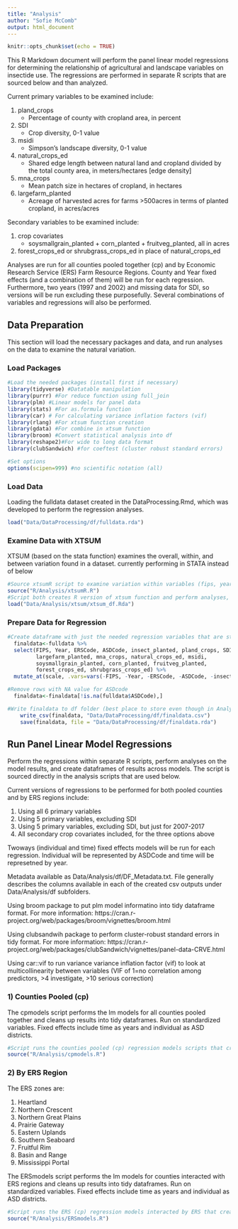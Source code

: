 ```yaml
---
title: "Analysis"
author: "Sofie McComb"
output: html_document
---
```


```r
knitr::opts_chunk$set(echo = TRUE)
```

This R Markdown document will perform the panel linear model regressions for determining the relationship of agricultural and landscape variables on insectide use. The regressions are performed in separate R scripts that are sourced below and than analyzed.


Current primary variables to be examined include:  

1. pland_crops
    * Percentage of county with cropland area, in percent 
2. SDI
    * Crop diversity, 0-1 value
3. msidi
    * Simpson's landscape diversity, 0-1 value 
4. natural_crops_ed 
    * Shared edge length between natural land and cropland divided by the total county area, in meters/hectares [edge density]  
5. mna_crops
    * Mean patch size in hectares of cropland, in hectares
6. largefarm_planted
    * Acreage of harvested acres for farms >500acres in terms of planted cropland, in acres/acres 

Secondary variables to be examined include:  

1. crop covariates
    * soysmallgrain_planted + corn_planted + fruitveg_planted, all in acres 
2. forest_crops_ed or shrubgrass_crops_ed in place of natural_crops_ed
 
Analyses are run for all counties pooled together (cp) and by Economic Research Service (ERS) Farm Resource Regions. County and Year fixed effects (and a combination of them) will be run for each regression.
Furthermore, two years (1997 and 2002) and missing data for SDI, so versions will be run excluding these purposefully.
Several combinations of variables and regressions will also be performed. 

## Data Preparation

This section will load the necessary packages and data, and run analyses on the data to examine the natural variation.

### Load Packages

```r

#Load the needed packages (install first if necessary)
library(tidyverse) #Datatable manipulation
library(purrr) #For reduce function using full_join
library(plm) #Linear models for panel data
library(stats) #For as.formula function
library(car) # For calculating variance inflation factors (vif)
library(rlang) #For xtsum function creation
library(gdata) #For combine in xtsum function
library(broom) #Convert statistical analysis into df
library(reshape2)#For wide to long data format
library(clubSandwich) #for coeftest (cluster robust standard errors)

#Set options
options(scipen=999) #no scientific notation (all)

```


### Load Data

Loading the fulldata dataset created in the DataProcessing.Rmd, which was developed to perform the regression analyses.

```r

load("Data/DataProcessing/df/fulldata.rda")

```

### Examine Data with XTSUM

XTSUM (based on the stata function) examines the overall, within, and between variation found in a dataset.
currently performing in STATA instead of below

```r

#Source xtsumR script to examine variation within variables (fips, year) from fulldata and load saved analysis dataframe
source("R/Analysis/xtsumR.R")
#Script both creates R version of xtsum function and perform analyses, put into a dataframe and loaded here.
load("Data/Analysis/xtsum/xtsum_df.Rda")

```


### Prepare Data for Regression

```r

#Create dataframe with just the needed regression variables that are stndardized for comparisons    
  finaldata<-fulldata %>% 
  select(FIPS, Year, ERSCode, ASDCode, insect_planted, pland_crops, SDI,
         largefarm_planted, mna_crops, natural_crops_ed, msidi,
         soysmallgrain_planted, corn_planted, fruitveg_planted,
         forest_crops_ed, shrubgrass_crops_ed) %>% 
  mutate_at(scale, .vars=vars(-FIPS, -Year, -ERSCode, -ASDCode, -insect_planted)) #Scale by subtracting column mean and dividing by column SD

#Remove rows with NA value for ASDcode
  finaldata<-finaldata[!is.na(fulldata$ASDCode),]

#Write finaldata to df folder (best place to store even though in Analysis script) to pulled for later regressions
    write_csv(finaldata, "Data/DataProcessing/df/finaldata.csv")
    save(finaldata, file = "Data/DataProcessing/df/finaldata.rda")

```


## Run Panel Linear Model Regressions
Perform the regressions within separate R scripts, perform analyses on the model results, and create dataframes of results across models. The script is sourced directly in the analysis scripts that are used below.


Current versions of regressions to be performed for both pooled counties and by ERS regions include:  

1. Using all 6 primary variables
2. Using 5 primary variables, excluding SDI 
3. Using 5 primary variables, excluding SDI, but just for 2007-2017
4. All secondary crop covariates included, for the three options above

 
Twoways (individual and time) fixed effects models will be run for each regression. Individual will be represented by ASDCode and time will be represetned by year.

Metadata available as Data/Analysis/df/DF_Metadata.txt. File generally describes the columns available in each of the created csv outputs under Data/Analysis/df subfolders. 

Using broom package to put plm model informatino into tidy dataframe format. 
For more information: https://cran.r-project.org/web/packages/broom/vignettes/broom.html

Using clubsandwih package to perform cluster-robust standard errors in tidy format.
For more information: https://cran.r-project.org/web/packages/clubSandwich/vignettes/panel-data-CRVE.html

Using car::vif to run variance  variance inflation factor (vif) to look at multicollinearity between variables 
(VIF of 1=no correlation among predictors, >4 investigate, >10 serious correction)


### 1) Counties Pooled (cp)

The cpmodels script performs the lm models for all counties pooled together and cleans up results into tidy dataframes. Run on standardized variables. Fixed effects include time as years and individual as ASD districts.


```r

#Script runs the counties pooled (cp) regression models scripts that creates dataframe outputs (models not saved)
source("R/Analysis/cpmodels.R") 

```



### 2) By ERS Region

The ERS zones are:  

1. Heartland
2. Northern Crescent 
3. Northern Great Plains
4. Prairie Gateway
5. Eastern Uplands 
6. Southern Seaboard
7. Fruitful Rim
8. Basin and Range 
9. Mississippi Portal

 
The ERSmodels script performs the lm models for counties interacted with ERS regions and cleans up results into tidy dataframes. Run on standardized variables. Fixed effects include time as years and individual as ASD districts.

```r

#Script runs the ERS (cp) regression models interacted by ERS that creates tidy dataframes (models not saved)
source("R/Analysis/ERSmodels.R")


```


